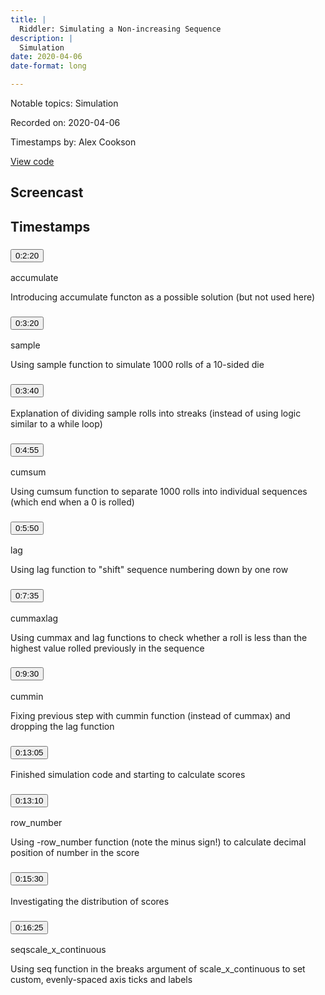 ```yaml
---
title: |
  Riddler: Simulating a Non-increasing Sequence
description: |
  Simulation
date: 2020-04-06
date-format: long

---
```


Notable topics: Simulation

Recorded on: 2020-04-06

Timestamps by: Alex Cookson

[View code](https://github.com/dgrtwo/data-screencasts/blob/master/riddler-die-roll-low.Rmd)

## Screencast

<div id="yt-player" data-video-id="aR6jf6ZzlFk"></div>

## Timestamps

```{=html}
<div id="topics">
  <div class="topic">
    <h3 id="ts-140">
      <button class="btn btn-link btn-timestamp" onClick="playerSkipToTimestamp(140, this)">0:2:20</button>
    </h3>
    <div class="topic_badges"><div><span class="badge-functions badge bg-info">accumulate</span></div><div></div></div>
    <div class="topic_description">
      <p>Introducing accumulate functon as a possible solution (but not used here)</p>

    </div>
  </div>
  <div class="topic">
    <h3 id="ts-200">
      <button class="btn btn-link btn-timestamp" onClick="playerSkipToTimestamp(200, this)">0:3:20</button>
    </h3>
    <div class="topic_badges"><div><span class="badge-functions badge bg-info">sample</span></div><div></div></div>
    <div class="topic_description">
      <p>Using sample function to simulate 1000 rolls of a 10-sided die</p>

    </div>
  </div>
  <div class="topic">
    <h3 id="ts-220">
      <button class="btn btn-link btn-timestamp" onClick="playerSkipToTimestamp(220, this)">0:3:40</button>
    </h3>
    <div class="topic_badges"><div></div><div></div></div>
    <div class="topic_description">
      <p>Explanation of dividing sample rolls into streaks (instead of using logic similar to a while loop)</p>

    </div>
  </div>
  <div class="topic">
    <h3 id="ts-295">
      <button class="btn btn-link btn-timestamp" onClick="playerSkipToTimestamp(295, this)">0:4:55</button>
    </h3>
    <div class="topic_badges"><div><span class="badge-functions badge bg-info">cumsum</span></div><div></div></div>
    <div class="topic_description">
      <p>Using cumsum function to separate 1000 rolls into individual sequences (which end when a 0 is rolled)</p>

    </div>
  </div>
  <div class="topic">
    <h3 id="ts-350">
      <button class="btn btn-link btn-timestamp" onClick="playerSkipToTimestamp(350, this)">0:5:50</button>
    </h3>
    <div class="topic_badges"><div><span class="badge-functions badge bg-info">lag</span></div><div></div></div>
    <div class="topic_description">
      <p>Using lag function to &quot;shift&quot; sequence numbering down by one row</p>

    </div>
  </div>
  <div class="topic">
    <h3 id="ts-455">
      <button class="btn btn-link btn-timestamp" onClick="playerSkipToTimestamp(455, this)">0:7:35</button>
    </h3>
    <div class="topic_badges"><div><span class="badge-functions badge bg-info">cummax</span><span class="badge-functions badge bg-info">lag</span></div><div></div></div>
    <div class="topic_description">
      <p>Using cummax and lag functions to check whether a roll is less than the highest value rolled previously in the sequence</p>

    </div>
  </div>
  <div class="topic">
    <h3 id="ts-570">
      <button class="btn btn-link btn-timestamp" onClick="playerSkipToTimestamp(570, this)">0:9:30</button>
    </h3>
    <div class="topic_badges"><div><span class="badge-functions badge bg-info">cummin</span></div><div></div></div>
    <div class="topic_description">
      <p>Fixing previous step with cummin function (instead of cummax) and dropping the lag function</p>

    </div>
  </div>
  <div class="topic">
    <h3 id="ts-785">
      <button class="btn btn-link btn-timestamp" onClick="playerSkipToTimestamp(785, this)">0:13:05</button>
    </h3>
    <div class="topic_badges"><div></div><div></div></div>
    <div class="topic_description">
      <p>Finished simulation code and starting to calculate scores</p>

    </div>
  </div>
  <div class="topic">
    <h3 id="ts-790">
      <button class="btn btn-link btn-timestamp" onClick="playerSkipToTimestamp(790, this)">0:13:10</button>
    </h3>
    <div class="topic_badges"><div><span class="badge-functions badge bg-info">row_number</span></div><div></div></div>
    <div class="topic_description">
      <p>Using -row_number function (note the minus sign!) to calculate decimal position of number in the score</p>

    </div>
  </div>
  <div class="topic">
    <h3 id="ts-930">
      <button class="btn btn-link btn-timestamp" onClick="playerSkipToTimestamp(930, this)">0:15:30</button>
    </h3>
    <div class="topic_badges"><div></div><div></div></div>
    <div class="topic_description">
      <p>Investigating the distribution of scores</p>

    </div>
  </div>
  <div class="topic">
    <h3 id="ts-985">
      <button class="btn btn-link btn-timestamp" onClick="playerSkipToTimestamp(985, this)">0:16:25</button>
    </h3>
    <div class="topic_badges"><div><span class="badge-functions badge bg-info">seq</span><span class="badge-functions badge bg-info">scale_x_continuous</span></div><div></div></div>
    <div class="topic_description">
      <p>Using seq function in the breaks argument of scale_x_continuous to set custom, evenly-spaced axis ticks and labels</p>

    </div>
  </div>
</div>
```
     
<script>
// 2. This code loads the IFrame Player API code asynchronously.
var tag = document.createElement("script");

tag.src = "https://www.youtube.com/iframe_api";
var firstScriptTag = document.getElementsByTagName("script")[0];
firstScriptTag.parentNode.insertBefore(tag, firstScriptTag);

// 3. This function creates an <iframe> (and YouTube player)
//    after the API code downloads.
var videoId = document.getElementById("yt-player").dataset.videoId;
var player;
function onYouTubeIframeAPIReady() {
  player = new YT.Player("yt-player", {
    height: "486",
    width: "864",
    videoId: videoId,
    playerVars: {
      "playsinline": 1
    },
    events: {
      onStateChange: function(event) {
        if (event.data == YT.PlayerState.PLAYING) {
          followTimestamps()
        }
      }
    }
  });
}

function playerSkipToTimestamp(seconds, tsElement) {
  player.seekTo(seconds, true)
  tsElement.scrollIntoView()
  document.getElementById("screencast").scrollIntoView()
}

const timestamps = Array.from(document.querySelectorAll('.topic h3[id^="ts-"]'))
  .map(el => el.id.replace('ts-', ''))

function followTimestamps() {
  if (player.getPlayerState() !== 1) {
    return
  }
  const currentTime = `${Math.floor(player.getCurrentTime())}`
  if (timestamps.includes(currentTime)) {
    const el = document.getElementById(`ts-${currentTime}`)
    if (el) {
      el.scrollIntoView()
      document.getElementById("screencast").scrollIntoView()
    }
  }
  setTimeout(followTimestamps, 1000)
}
</script>
